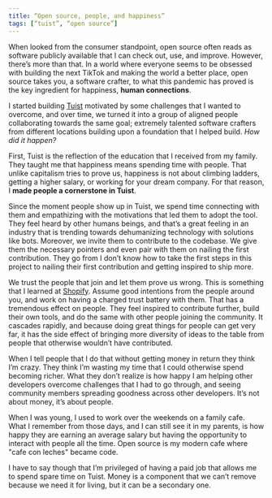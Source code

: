 ```yaml
---
title: “Open source, people, and happiness”
tags: [“tuist”, “open source”]
---
```


When looked from the consumer standpoint, open source often reads as software publicly available that I can check out, use, and improve. However, there’s more than that. In a world where everyone seems to be obsessed with building the next TikTok and making the world a better place, open source takes you, a software crafter, to what this pandemic has proved is the key ingredient for happiness, **human connections**.

I started building [Tuist](https://tuist.io) motivated by some challenges that I wanted to overcome, and over time, we turned it into a group of aligned people collaborating towards the same goal; extremely talented software crafters from different locations building upon a foundation that I helped build. *How did it happen?*

First, Tuist is the reflection of the education that I received from my family. They taught me that happiness means spending time with people. That unlike capitalism tries to prove us, happiness is not about climbing ladders, getting a higher salary, or working for your dream company. For that reason, I **made people a cornerstone in Tuist**.

Since the moment people show up in Tuist, we spend time connecting with them and empathizing with the motivations that led them to adopt the tool. They feel heard by other humans beings, and that’s a great feeling in an industry that is trending towards dehumanizing technology with solutions like bots. Moreover, we invite them to contribute to the codebase. We give them the necessary pointers and even pair with them on nailing the first contribution. They go from I don’t know how to take the first steps in this project to nailing their first contribution and getting inspired to ship more.

We trust the people that join and let them prove us wrong. This is something that I learned at [Shopify](https://shopify.com). Assume good intentions from the people around you, and work on having a charged trust battery with them. That has a tremendous effect on people. They feel inspired to contribute further, build their own tools, and do the same with other people joining the community. It cascades rapidly, and because doing great things for people can get very far, it has the side effect of bringing more diversity of ideas to the table from people that otherwise wouldn’t have contributed.

When I tell people that I do that without getting money in return they think I’m crazy. They think I’m wasting my time that I could otherwise spend becoming richer. 
What they don’t realize is how happy I am helping other developers overcome challenges that I had to go through, and seeing community members spreading goodness across other developers. It’s not about money, it’s about people.

When I was young, I used to work over the weekends on a family cafe. What I remember from those days, and I can still see it in my parents, is how happy they are earning an average salary but having the opportunity to interact with people all the time. Open source is my modern cafe where "cafe con leches" became code.

I have to say though that I’m privileged of having a paid job that allows me to spend spare time on Tuist. Money is a component that we can’t remove because we need it for living, but it can be a secondary one.
